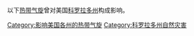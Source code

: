 以下[[热带气旋|热带气旋]]曾对美国[[科罗拉多州|科罗拉多州]]构成影响。

[[Category:影响美国各州的热带气旋|Category:影响美国各州的热带气旋]]
[[Category:科罗拉多州自然灾害|Category:科罗拉多州自然灾害]]